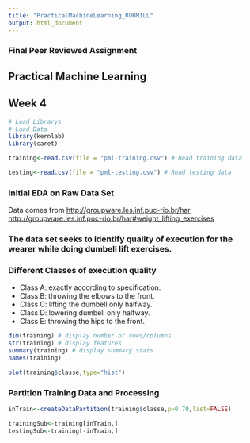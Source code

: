 ```yaml
---
title: "PracticalMachineLearning_ROBMILL"
output: html_document
---
```

### Final Peer Reviewed Assignment
## Practical Machine Learning
## Week 4

```r
# Load Librarys
# Load Data
library(kernlab)
library(caret)

training<-read.csv(file = "pml-training.csv") # Read training data

testing<-read.csv(file = "pml-testing.csv") # Read testing data
```

### Initial EDA on Raw Data Set
Data comes from <http://groupware.les.inf.puc-rio.br/har>
<http://groupware.les.inf.puc-rio.br/har#weight_lifting_exercises>

### The data set seeks to identify quality of execution for the wearer while doing dumbell lift exercises.  

### Different Classes of execution quality
* Class A: exactly according to specification.
* Class B: throwing the elbows to the front.
* Class C: lifting the dumbell only halfway.
* Class D: lowering dumbell only halfway.
* Class E: throwing the hips to the front.
```r

dim(training) # display number or rows/columns
str(training) # display features
summary(training) # display summary stats
names(training)

plot(training$classe,type="hist")
```

### Partition Training Data and Processing
```r

inTrain<-createDataPartition(training$classe,p=0.70,list=FALSE)

trainingSub<-training[inTrain,]
testingSub<-training[-inTrain,]


```